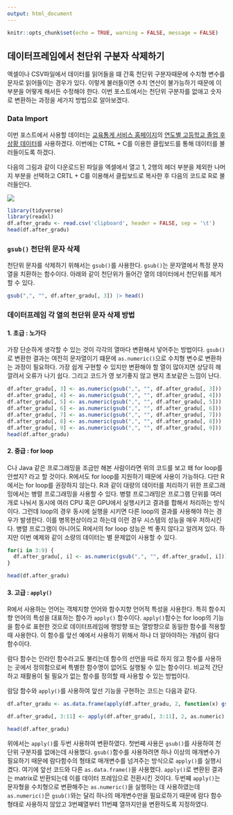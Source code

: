 ```yaml
---
output: html_document
---
```


```r
knitr::opts_chunk$set(echo = TRUE, warning = FALSE, message = FALSE)
```

## 데이터프레임에서 천단위 구분자 삭제하기

엑셀이나 CSV파일에서 데이터를 읽어들을 떄 간혹 천단위 구분자때문에 수치형 변수를 문자로 읽어들이는 경우가 있다. 이렇게 불러들이면 수치 연산이 불가능하기 때문에 이 부분을 어떻게 해서든 수정해야 한다. 이번 포스트에서는 천단위 구분자를 없애고 숫자로 변환하는 과정을 세가지 방법으로 알아보겠다.

### Data Import

이번 포스트에서 사용할 데이터는 [교육통게 서비스 홈페이지](https://kess.kedi.re.kr)의 [연도별 고등학교 졸업 후 상황 데이터](https://kess.kedi.re.kr/stats/school?menuCd=0101&cd=5557&survSeq=2021&itemCode=01&menuId=m_010105&uppCd1=010105&uppCd2=010105&flag=A)를 사용하겠다. 이번에는 CTRL + C를 이용한 클립보드를 통해 데이터를 불러들이도록 하겠다.

다음의 그림과 같이 다운로드된 파일을 엑셀에서 열고 1, 2행의 헤더 부분을 제외한 나머지 부분을 선택하고 CRTL + C를 이용해서 클립보드로 복사한 후 다음의 코드로 R로 불러들인다.

![](20211216_172454.png)

```r
library(tidyverse)
library(readxl)
df.after_gradu <- read.csv('clipboard', header = FALSE, sep = '\t')
head(df.after_gradu)
```

### `gsub()` 천단위 문자 삭제

천단위 문자를 삭제하기 위해서는 `gsub()`를 사용한다. `gsub()`는 문자열에서 특정 문자열을 치환하는 함수이다. 아래와 같이 천단위가 들어간 열의 데이터에서 천단위를 제거할 수 있다. 

```r
gsub(",", "", df.after_gradu[, 3]) |> head()
```

### 데이터프레임 각 열의 천단위 문자 삭제 방법

#### 1. 초급 : 노가다

가장 단순하게 생각할 수 있는 것이 각각의 열마다 변환해서 넣어주는 방법이다. `gsub()`로 변환한 결과는 여전히 문자열이기 떄문에 `as.numeric()`으로 수치형 변수로 변환하는 과정이 필요하다. 가장 쉽게 구현할 수 있지만 변환해야 할 열이 많아지면 상당히 헤깔려서 오류가 나기 쉽다. 그리고 코드가 영 보기좋지 않고 왠지 초보같은 느낌이 난다. 

```r
df.after_gradu[, 3] <- as.numeric(gsub(",", "", df.after_gradu[, 3]))
df.after_gradu[, 4] <- as.numeric(gsub(",", "", df.after_gradu[, 4]))
df.after_gradu[, 5] <- as.numeric(gsub(",", "", df.after_gradu[, 5]))
df.after_gradu[, 6] <- as.numeric(gsub(",", "", df.after_gradu[, 6]))
df.after_gradu[, 7] <- as.numeric(gsub(",", "", df.after_gradu[, 7]))
df.after_gradu[, 8] <- as.numeric(gsub(",", "", df.after_gradu[, 8]))
df.after_gradu[, 9] <- as.numeric(gsub(",", "", df.after_gradu[, 9]))
head(df.after_gradu)
```


#### 2. 중급 : for loop

C나 Java 같은 프로그래밍을 조금만 해본 사람이라면 위의 코드를 보고 왜 for loop를 안썼지? 라고 할 것이다. R에서도 for loop를 지원하기 때문에 사용이 가능하다. 다만 R에서는 for loop를 권장하지 않는다. R과 같이 대량의 데이터를 처리하기 위한 프로그래밍에서는 병렬 프로그래밍을 사용할 수 있다. 병렬 프로그래밍은 프로그램 단위를 여러개로 나눠서 동시에 여러 CPU 혹은 GPU에서 실행시키고 결과를 합해서 처리하는 방식이다. 그런데 loop의 경우 동시에 실행을 시키면 다른 loop의 결과를 사용해야 하는 경우가 발생한다. 이를 병목현상이라고 하는데 이런 경우 시스템의 성능을 매우 저하시킨다. 병렬 프로그램이 아니어도 R에서의 for loop 성능은 썩 좋지 않다고 알려져 있다. 하지만 이번 예제와 같이 소량의 데이터는 별 문제없이 사용할 수 있다. 

```r
for(i in 3:9) {
  df.after_gradu[, i] <- as.numeric(gsub(",", "", df.after_gradu[, i]))
}

head(df.after_gradu)

```


#### 3. 고급 : `apply()`

R에서 사용하는 언어는 객체지향 언어와 함수지향 언어적 특성을 사용한다. 특히 함수지향 언어의 특성을 대표하는 함수가 `apply()` 함수이다. `apply()`함수는 for loop의 기능을 함수로 표현한 것으로 데이터프레임에 행방향 또는 열방향으로 동일한 함수를 적용할 때 사용한다. 이 함수를 앞선 예에서 사용하기 위해서 하나 더 알아야하는 개념이 람다 함수이다. 

람다 함수는 인라인 함수라고도 불리는데 함수의 선언을 따로 하지 않고 함수를 사용하는 곳에서 정의함으로써 특별한 함수명이 없어도 실행될 수 있는 함수이다. 비교적 간단하고 재활용이 될 필요가 없는 함수를 정의할 때 사용할 수 있는 방법이다. 

람담 함수와 `apply()`를 사용하여 앞선 기능을 구현하는 코드는 다음과 같다. 

```r
df.after_gradu <- as.data.frame(apply(df.after_gradu, 2, function(x) gsub(",", "", x)))

df.after_gradu[, 3:11] <- apply(df.after_gradu[, 3:11], 2, as.numeric)

head(df.after_gradu)
```

위에서는 `apply()`를 두번 사용하여 변환하였다. 첫번째 사용은 `gsub()`를 사용하여 천단위 구분자를 없애는데 사용했다. `gsub()`함수를 사용하려면 하나 이상의 매개변수가 필요하기 때문에 람다함수의 형태로 매개변수를 넘겨주는 방식으로 `apply()`를 실행시켰다. 여기에 앞선 코드와 다른 `as.data.frame()`을 사용했다. `apply()`로 변환된 결과는 matrix로 반환되는데 이를 데이터 프레임으로 전환시킨 것이다. 
두번쨰 `apply()`는 문자형을 수치형으로 변환해주는 `as.numeric()`을 실행하는 데 사용하였는데 `as.numeric()`은 `gsub()`와는 달리 하나의 매개변수만을 필요로하기 때문에 람다 함수 형태로 사용하지 않았고 3번쨰열부터 11번쨰 열까지만을 변환하도록 지정하였다. 

